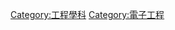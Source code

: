 {{Catmore|计算机工程}}
{{Commonscat|Computer engineering}}

[[Category:工程學科|Category:工程學科]]
[[Category:電子工程|Category:電子工程]]